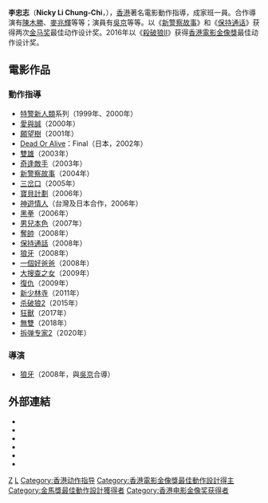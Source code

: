 {{藝人
| 姓名 = 李忠志
| 類型 = 幕後
| 圖片 = <!--建議使用自由版權圖像-->
| 圖片尺寸 = 
| 圖片簡介 = 
| 本名 = 
| 羅馬拼音 = Li Chung-Chi
| 英文名 = Nicky Li
| 暱稱 = 
| 其他藝名 = 
| 國籍 = {{CNHK}}
| 民族 = [[漢族|漢族]]
| 籍貫 = 
| 出生日期 = {{birth date and age|1963|12|23}}
| 出生地點 = {{BHKG}}
| 逝世日期 = 
| 逝世地點 = 
| 職業 = 
| 語言 = 
| 教育程度 = 
| 宗教信仰 = 
| 配偶 = 
| 兒女 = 
| 父母 = 
| 音樂類型 = 
| 演奏樂器 = 
| 出道地點 = 
| 出道作 = 
| 出道日期 = 
| 代表作 = 
| 活躍年代 = 
| 唱片公司 = 
| 經紀公司 = 
| 網站 = 
| 相關團體 = 
| 獎項 = 
| IMDb = 0508387
| 現任成員 = 
| 過往成員 = 
| 音樂專輯 = 
| 電影 = 
| 主持節目 = 
| 電視劇 = 
| 廣播劇 = 
| 舞台劇 = 
| 書籍 = 
| goldenhorseawards = '''最佳動作設計'''<br>2004年 《[[新警察故事|新警察故事]]》<br>2008年 《[[保持通話|保持通話]]》
| hongkongfilmawards = '''最佳動作設計'''<br>2016年 《[[殺破狼II|殺破狼II]]》
}}
'''李忠志'''（'''Nicky Li Chung-Chi'''，{{bd|1963年|12月23日|||catIdx=Li李}}），[[香港|香港]]著名電影動作指導，成家班一員。合作導演有[[陳木勝|陳木勝]]、[[麥兆輝|麥兆輝]]等等；演員有[[吳京_(演員)|吳京]]等等。以《[[新警察故事|新警察故事]]》和《[[保持通话|保持通话]]》获得两次[[金马奖|金马奖]]最佳动作设计奖。2016年以《[[殺破狼II|殺破狼II]]》获得[[香港電影金像獎|香港電影金像獎]]最佳动作设计奖。

==電影作品==
===動作指導===
* [[特警新人類|特警新人類]]系列（1999年、2000年）
* [[愛與誠|愛與誠]]（2000年）
* [[願望樹|願望樹]]（2001年）
* [[Dead_Or_Alive|Dead Or Alive]]：Final（日本，2002年）
* [[雙雄|雙雄]]（2003年）
* [[奇逢敵手|奇逢敵手]]（2003年）
* [[新警察故事|新警察故事]]（2004年）
* [[三岔口|三岔口]]（2005年）
* [[寶貝計劃|寶貝計劃]]（2006年）
* [[神遊情人|神遊情人]]（台灣及日本合作，2006年）
* [[黑拳|黑拳]]（2006年）
* [[男兒本色|男兒本色]]（2007年）
* [[奪帥|奪帥]]（2008年）
* [[保持通話|保持通話]]（2008年）
* [[狼牙|狼牙]]（2008年）
* [[一個好爸爸|一個好爸爸]]（2008年）
* [[大搜查之女|大搜查之女]]（2009年）
* [[復仇_(2009年電影)|復仇]]（2009年）
* [[新少林寺_(电影)|新少林寺]]（2011年）
* [[杀破狼2|杀破狼2]]（2015年）
* [[狂獸|狂獸]]（2017年）
* [[無雙_(電影)|無雙]]（2018年）
* [[拆弹专家2|拆弹专家2]]（2020年）

===導演===
* [[狼牙|狼牙]]（2008年，與[[吳京_(演員)|吳京]]合導）

==外部連結==
*{{Sinaweibo|1807202284|李忠志nickyLi}}
*{{imdb name|id=0508387|name=李忠志}}
* {{Amg name|643367}}
* {{hkmdb name|7871}}
* {{douban people}}
* {{Mtime people|1001544}}

{{香港電影金像獎最佳動作設計}}
{{金馬獎最佳動作設計}}

[[Category:李姓|Z]]
[[Category:香港電影導演|L]]
[[Category:香港动作指导|Category:香港动作指导]]
[[Category:香港電影金像獎最佳動作設計得主|Category:香港電影金像獎最佳動作設計得主]]
[[Category:金馬獎最佳動作設計獲得者|Category:金馬獎最佳動作設計獲得者]]
[[Category:香港电影金像奖获得者|Category:香港电影金像奖获得者]]